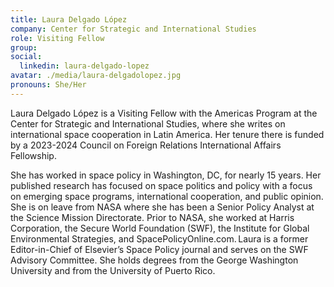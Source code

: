 ```yaml
---
title: Laura Delgado López
company: Center for Strategic and International Studies
role: Visiting Fellow
group:
social:
  linkedin: laura-delgado-lopez
avatar: ./media/laura-delgadolopez.jpg
pronouns: She/Her
---
```

Laura Delgado López is a Visiting Fellow with the Americas Program at the Center for Strategic and International Studies, where she writes on international space cooperation in Latin America. Her tenure there is funded by a 2023-2024 Council on Foreign Relations International Affairs Fellowship.  

She has worked in space policy in Washington, DC, for nearly 15 years. Her published research has focused on space politics and policy with a focus on emerging space programs, international cooperation, and public opinion. She is on leave from NASA where she has been a Senior Policy Analyst at the Science Mission Directorate. Prior to NASA, she worked at Harris Corporation, the Secure World Foundation (SWF), the Institute for Global Environmental Strategies, and SpacePolicyOnline.com. Laura is a former Editor-in-Chief of Elsevier’s Space Policy journal and serves on the SWF Advisory Committee. She holds degrees from the George Washington University and from the University of Puerto Rico.